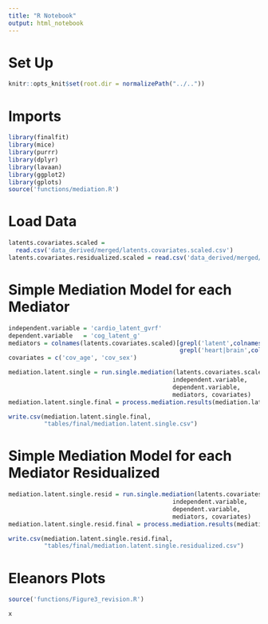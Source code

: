 ```yaml
---
title: "R Notebook"
output: html_notebook
---
```


# Set Up
```r
knitr::opts_knit$set(root.dir = normalizePath("../.."))
```

# Imports
```r
library(finalfit)
library(mice)
library(purrr)
library(dplyr)
library(lavaan)
library(ggplot2)
library(gplots)
source('functions/mediation.R')
```

# Load Data
```r
latents.covariates.scaled = 
  read.csv('data_derived/merged/latents.covariates.scaled.csv')
latents.covariates.residualized.scaled = read.csv('data_derived/merged/latents.covariates.residualized.scaled.csv')
```

# Simple Mediation Model for each Mediator 
```r
independent.variable = 'cardio_latent_gvrf'
dependent.variable   = 'cog_latent_g'
mediators = colnames(latents.covariates.scaled)[grepl('latent',colnames(latents.covariates.scaled)) &
                                                grepl('heart|brain',colnames(latents.covariates.scaled))]
covariates = c('cov_age', 'cov_sex')
```

```r
mediation.latent.single = run.single.mediation(latents.covariates.scaled, 
                                              independent.variable,
                                              dependent.variable, 
                                              mediators, covariates)
mediation.latent.single.final = process.mediation.results(mediation.latent.single)
```

```r
write.csv(mediation.latent.single.final,
          "tables/final/mediation.latent.single.csv")
```


# Simple Mediation Model for each Mediator Residualized

```r
mediation.latent.single.resid = run.single.mediation(latents.covariates.scaled, 
                                              independent.variable,
                                              dependent.variable, 
                                              mediators, covariates)
mediation.latent.single.resid.final = process.mediation.results(mediation.latent.single.resid)
```

```r
write.csv(mediation.latent.single.resid.final,
          "tables/final/mediation.latent.single.residualized.csv")
```

# Eleanors Plots
```r
source('functions/Figure3_revision.R')
```

```r
x
```

